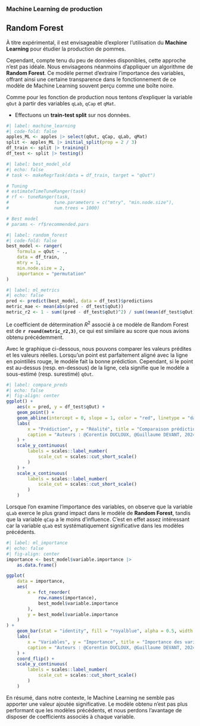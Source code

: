 ### Machine Learning de production

::: {.callout-tip}

## Random Forest

À titre expérimental, il est envisageable d'explorer l'utilisation du **Machine Learning** pour étudier la production de pommes. 

Cependant, compte tenu du peu de données disponibles, cette approche n'est pas idéale. Nous envisageons néanmoins d'appliquer un algorithme de **Random Forest**. Ce modèle permet d'extraire l'importance des variables, offrant ainsi une certaine transparence dans le fonctionnement de ce modèle de Machine Learning souvent perçu comme une boîte noire.

Comme pour les fonction de production nous tentons d'expliquer la variable `qOut` à partir des variables `qLab`, `qCap` et `qMat`.

:::

- Effectuons un **train-test split** sur nos données.

```r
#| label: machine_learning
#| code-fold: false
apples_ML <- apples |> select(qOut, qCap, qLab, qMat)
split <- apples_ML |> initial_split(prop = 2 / 3)
df_train <- split |> training()
df_test <- split |> testing()
```

```r
#| label: best_model_old
#| echo: false
# task <- makeRegrTask(data = df_train, target = "qOut")

# Tuning
# estimateTimeTuneRanger(task)
# rf <- tuneRanger(task,
#                 tune.parameters = c("mtry", "min.node.size"),
#                 num.trees = 1000)

# Best model
# params <- rf$recommended.pars
```

```r
#| label: random_forest
#| code-fold: false
best_model <- ranger(
    formula = qOut ~ .,
    data = df_train,
    mtry = 1,
    min.node.size = 2,
    importance = "permutation"
)
```

```r
#| label: ml_metrics
#| echo: false
pred <- predict(best_model, data = df_test)$predictions
metric_mae <- mean(abs(pred - df_test$qOut))
metric_r2 <- 1 - sum((pred - df_test$qOut)^2) / sum((mean(df_test$qOut) - df_test$qOut)^2)
```

Le coefficient de détermination $R^2$ associé à ce modèle de Random Forest est de **`r round(metric_r2,3)`**, ce qui est similaire au score que nous avions obtenu précédemment.

Avec le graphique ci-dessous, nous pouvons comparer les valeurs prédites et les valeurs réelles. Lorsqu'un point est parfaitement aligné avec la ligne en pointillés rouge, le modèle fait la bonne prédiction. Cependant, si le point est au-dessus (resp. en-dessous) de la ligne, cela signifie que le modèle a sous-estimé (resp. surestimé) `qOut`.

```r
#| label: compare_preds
#| echo: false
#| fig-align: center
ggplot() +
    aes(x = pred, y = df_test$qOut) +
    geom_point() +
    geom_abline(intercept = 0, slope = 1, color = "red", linetype = "dashed") +
    labs(
        x = "Prédiction", y = "Réalité", title = "Comparaison prédiction vs. réalité",
        caption = "Auteurs : @Corentin DUCLOUX, @Guillaume DEVANT, 2024 "
    ) +
    scale_y_continuous(
        labels = scales::label_number(
            scale_cut = scales::cut_short_scale()
        )
    ) +
    scale_x_continuous(
        labels = scales::label_number(
            scale_cut = scales::cut_short_scale()
        )
    )
```

Lorsque l'on examine l'importance des variables, on observe que la variable `qLab` exerce le plus grand impact dans le modèle de **Random Forest**, tandis que la variable `qCap` a le moins d'influence. C'est en effet assez intéressant car la variable `qLab` est systématiquement significative dans les modèles précédents.

```r
#| label: ml_importance
#| echo: false
#| fig-align: center
importance <- best_model$variable.importance |>
    as.data.frame()

ggplot(
    data = importance,
    aes(
        x = fct_reorder(
            row.names(importance),
            best_model$variable.importance
        ),
        y = best_model$variable.importance
    )
) +
    geom_bar(stat = "identity", fill = "royalblue", alpha = 0.5, width = 0.3) +
    labs(
        x = "Variables", y = "Importance", title = "Importance des variables",
        caption = "Auteurs : @Corentin DUCLOUX, @Guillaume DEVANT, 2024 "
    ) +
    coord_flip() +
    scale_y_continuous(
        labels = scales::label_number(
            scale_cut = scales::cut_short_scale()
        )
    )
```

En résumé, dans notre contexte, le Machine Learning ne semble pas apporter une valeur ajoutée significative. Le modèle obtenu n'est pas plus performant que les modèles précédents, et nous perdons l'avantage de disposer de coefficients associés à chaque variable.